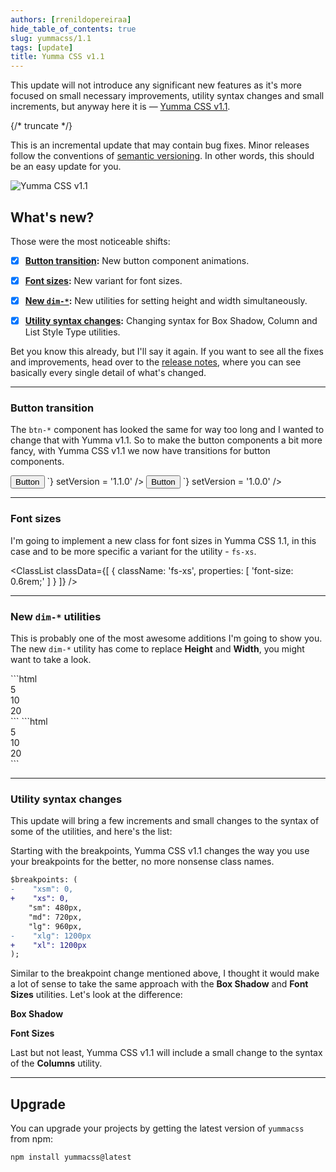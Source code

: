 ```yaml
---
authors: [rrenildopereiraa]
hide_table_of_contents: true
slug: yummacss/1.1
tags: [update]
title: Yumma CSS v1.1
---
```




This update will not introduce any significant new features as it's more focused on small necessary improvements, utility syntax changes and small increments, but anyway here it is — [Yumma CSS v1.1](https://github.com/yumma-lib/yumma-css/releases/tag/v1.1.0).

{/* truncate */}

This is an incremental update that may contain bug fixes. Minor releases follow the conventions of [semantic versioning](https://docs.npmjs.com/about-semantic-versioning). In other words, this should be an easy update for you.

![Yumma CSS v1.1](banner.png)

## What's new?

Those were the most noticeable shifts:

- [x] **[Button transition](#button-transition):** New button component animations.

- [x] **[Font sizes](#font-sizes):** New variant for font sizes.

- [x] **[New `dim-*`](#new-dim--utilities):** New utilities for setting height and width simultaneously.

- [x] **[Utility syntax changes](#utility-syntax-changes):** Changing syntax for Box Shadow, Column and List Style Type utilities.

Bet you know this already, but I'll say it again. If you want to see all the fixes and improvements, head over to the [release notes](https://github.com/yumma-lib/yumma-css/releases/tag/v1.1.0), where you can see basically every single detail of what's changed.

---

### Button transition

The `btn-*` component has looked the same for way too long and I wanted to change that with Yumma v1.1. So to make the button components a bit more fancy, with Yumma CSS v1.1 we now have transitions for button components.

<Tabs>
  <TabItem value="now" label="Now">
    <ClassPreview
      codeData={`<div class="ins mt-6">
        <button class="btn-pink t-white">Button</button>
      </div>`}
      setVersion = '1.1.0'
    />
  </TabItem>
  <TabItem value="then" label="Then">
    <ClassPreview
      codeData={`<div class="ins mt-6">
        <button class="btn-pink t-white">Button</button>
      </div>`}
      setVersion = '1.0.0'
    />
  </TabItem>
</Tabs>

---

### Font sizes

I'm going to implement a new class for font sizes in Yumma CSS 1.1, in this case and to be more specific a variant for the utility - `fs-xs`.

<ClassList
  classData={[
    {
      className: 'fs-xs',
      properties: [
        'font-size: 0.6rem;'
      ]
    }
  ]}
/>

---

### New `dim-*` utilities

This is probably one of the most awesome additions I'm going to show you. The new `dim-*` utility has come to replace **Height** and **Width**, you might want to take a look.

<Tabs>
  <TabItem value="now" label="Now">
    ```html
      <div class="dim-5 ...">5</div>
      <div class="dim-10 ...">10</div>
      <div class="dim-20 ...">20</div>
    ```
  </TabItem>
  <TabItem value="then" label="Then">
    ```html
      <div class="h-5 w-5 w-5 ...">5</div>
      <div class="h-10 h-10 w-10 ...">10</div>
      <div class="h-20 h-20 w-20 ...">20</div>
    ```
  </TabItem>
</Tabs>

---

### Utility syntax changes

This update will bring a few increments and small changes to the syntax of some of the utilities, and here's the list:

Starting with the breakpoints, Yumma CSS v1.1 changes the way you use your breakpoints for the better, no more nonsense class names.

```diff
$breakpoints: (
-    "xsm": 0,
+    "xs": 0,
    "sm": 480px,
    "md": 720px,
    "lg": 960px,
-    "xlg": 1200px
+    "xl": 1200px
);
```

Similar to the breakpoint change mentioned above, I thought it would make a lot of sense to take the same approach with the **Box Shadow** and **Font Sizes** utilities. Let's look at the difference:

**Box Shadow**

<Tabs>
  <TabItem value="now" label="Now">
    <ClassList
      classData={[
        {
          className: 'bs-xs',
          properties: [
            'box-shadow: 1px 3px 5px -3px rgba(0,0,0,0.1);'
          ]
        },
        {
          className: 'bs-xl',
          properties: [
            'box-shadow: 1px 3px 5px 2px rgba(0,0,0,0.1);'
          ]
        },
      ]}
    />
  </TabItem>
  <TabItem value="then" label="Then">
    <ClassList
      classData={[
        {
          className: 'bs-xsm',
          properties: [
            'box-shadow: 1px 3px 5px -3px rgba(0,0,0,0.1);'
          ]
        },
        {
          className: 'bs-xlg',
          properties: [
            'box-shadow: 1px 3px 5px 2px rgba(0,0,0,0.1);'
          ]
        },
      ]}
    />
  </TabItem>
</Tabs>

**Font Sizes**

<Tabs>
  <TabItem value="now" label="Now">
    <ClassList
      classData={[
        {
          className: 'fs-xl',
          properties: [
            'font-size: 3rem;'
          ]
        }
      ]}
    />
  </TabItem>
  <TabItem value="then" label="Then">
    <ClassList
      classData={[
        {
          className: 'fs-xlg',
          properties: [
            'font-size: 3rem;'
          ]
        }
      ]}
    />
  </TabItem>
</Tabs>

Last but not least, Yumma CSS v1.1 will include a small change to the syntax of the **Columns** utility.

<Tabs>
  <TabItem value="now" label="Now">
    <ClassList
      classData={[
        {
          className: 'cols-*',
          properties: [
            'columns: *;'
          ]
        }
      ]}
    />
  </TabItem>
  <TabItem value="then" label="Then">
    <ClassList
      classData={[
        {
          className: 'col-*',
          properties: [
            'columns: *;'
          ]
        }
      ]}
    />
  </TabItem>
</Tabs>

---

## Upgrade

You can upgrade your projects by getting the latest version of `yummacss` from npm:

```bash
npm install yummacss@latest
```